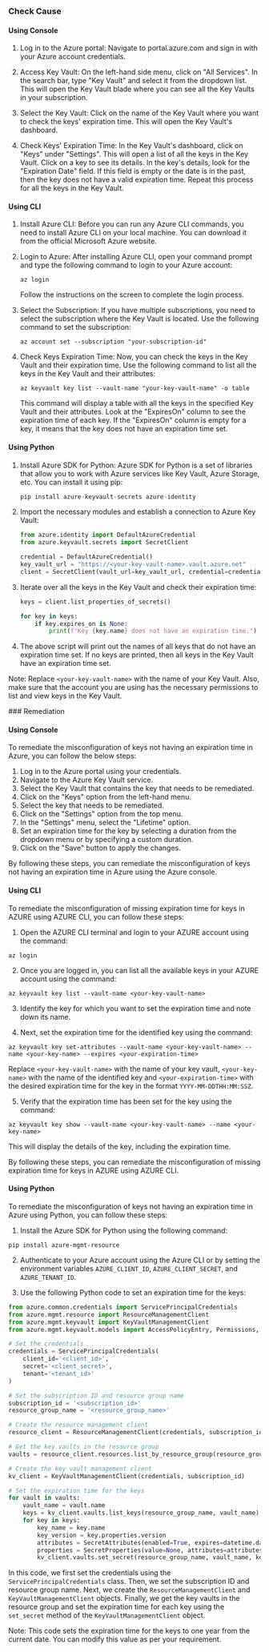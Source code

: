 

<Tabs><Tab title='Cause'>
### Check Cause

#### Using Console

1. Log in to the Azure portal: Navigate to portal.azure.com and sign in with your Azure account credentials.

2. Access Key Vault: On the left-hand side menu, click on "All Services". In the search bar, type "Key Vault" and select it from the dropdown list. This will open the Key Vault blade where you can see all the Key Vaults in your subscription.

3. Select the Key Vault: Click on the name of the Key Vault where you want to check the keys' expiration time. This will open the Key Vault's dashboard.

4. Check Keys' Expiration Time: In the Key Vault's dashboard, click on "Keys" under "Settings". This will open a list of all the keys in the Key Vault. Click on a key to see its details. In the key's details, look for the "Expiration Date" field. If this field is empty or the date is in the past, then the key does not have a valid expiration time. Repeat this process for all the keys in the Key Vault.

#### Using CLI

1. Install Azure CLI: Before you can run any Azure CLI commands, you need to install Azure CLI on your local machine. You can download it from the official Microsoft Azure website.

2. Login to Azure: After installing Azure CLI, open your command prompt and type the following command to login to your Azure account:

   ```
   az login
   ```
   Follow the instructions on the screen to complete the login process.

3. Select the Subscription: If you have multiple subscriptions, you need to select the subscription where the Key Vault is located. Use the following command to set the subscription:

   ```
   az account set --subscription "your-subscription-id"
   ```

4. Check Keys Expiration Time: Now, you can check the keys in the Key Vault and their expiration time. Use the following command to list all the keys in the Key Vault and their attributes:

   ```
   az keyvault key list --vault-name "your-key-vault-name" -o table
   ```
   This command will display a table with all the keys in the specified Key Vault and their attributes. Look at the "ExpiresOn" column to see the expiration time of each key. If the "ExpiresOn" column is empty for a key, it means that the key does not have an expiration time set.

#### Using Python

1. Install Azure SDK for Python: Azure SDK for Python is a set of libraries that allow you to work with Azure services like Key Vault, Azure Storage, etc. You can install it using pip:

   ```python
   pip install azure-keyvault-secrets azure-identity
   ```

2. Import the necessary modules and establish a connection to Azure Key Vault:

   ```python
   from azure.identity import DefaultAzureCredential
   from azure.keyvault.secrets import SecretClient

   credential = DefaultAzureCredential()
   key_vault_url = "https://<your-key-vault-name>.vault.azure.net"
   client = SecretClient(vault_url=key_vault_url, credential=credential)
   ```

3. Iterate over all the keys in the Key Vault and check their expiration time:

   ```python
   keys = client.list_properties_of_secrets()

   for key in keys:
       if key.expires_on is None:
           print(f"Key {key.name} does not have an expiration time.")
   ```

4. The above script will print out the names of all keys that do not have an expiration time set. If no keys are printed, then all keys in the Key Vault have an expiration time set.

Note: Replace `<your-key-vault-name>` with the name of your Key Vault. Also, make sure that the account you are using has the necessary permissions to list and view keys in the Key Vault.

</Tab>

<Tab title='Remediation'>
### Remediation

#### Using Console

To remediate the misconfiguration of keys not having an expiration time in Azure, you can follow the below steps:

1. Log in to the Azure portal using your credentials.
2. Navigate to the Azure Key Vault service.
3. Select the Key Vault that contains the key that needs to be remediated.
4. Click on the "Keys" option from the left-hand menu.
5. Select the key that needs to be remediated.
6. Click on the "Settings" option from the top menu.
7. In the "Settings" menu, select the "Lifetime" option.
8. Set an expiration time for the key by selecting a duration from the dropdown menu or by specifying a custom duration.
9. Click on the "Save" button to apply the changes.

By following these steps, you can remediate the misconfiguration of keys not having an expiration time in Azure using the Azure console.

#### Using CLI

To remediate the misconfiguration of missing expiration time for keys in AZURE using AZURE CLI, you can follow these steps:

1. Open the AZURE CLI terminal and login to your AZURE account using the command:

```
az login
```

2. Once you are logged in, you can list all the available keys in your AZURE account using the command:

```
az keyvault key list --vault-name <your-key-vault-name>
```

3. Identify the key for which you want to set the expiration time and note down its name.

4. Next, set the expiration time for the identified key using the command:

```
az keyvault key set-attributes --vault-name <your-key-vault-name> --name <your-key-name> --expires <your-expiration-time>
```

Replace `<your-key-vault-name>` with the name of your key vault, `<your-key-name>` with the name of the identified key and `<your-expiration-time>` with the desired expiration time for the key in the format `YYYY-MM-DDTHH:MM:SSZ`.

5. Verify that the expiration time has been set for the key using the command:

```
az keyvault key show --vault-name <your-key-vault-name> --name <your-key-name>
```

This will display the details of the key, including the expiration time.

By following these steps, you can remediate the misconfiguration of missing expiration time for keys in AZURE using AZURE CLI.

#### Using Python

To remediate the misconfiguration of keys not having an expiration time in Azure using Python, you can follow these steps:

1. Install the Azure SDK for Python using the following command:

```
pip install azure-mgmt-resource
```

2. Authenticate to your Azure account using the Azure CLI or by setting the environment variables `AZURE_CLIENT_ID`, `AZURE_CLIENT_SECRET`, and `AZURE_TENANT_ID`.

3. Use the following Python code to set an expiration time for the keys:

```python
from azure.common.credentials import ServicePrincipalCredentials
from azure.mgmt.resource import ResourceManagementClient
from azure.mgmt.keyvault import KeyVaultManagementClient
from azure.mgmt.keyvault.models import AccessPolicyEntry, Permissions, SecretAttributes, SecretProperties

# Set the credentials
credentials = ServicePrincipalCredentials(
    client_id='<client_id>',
    secret='<client_secret>',
    tenant='<tenant_id>'
)

# Set the subscription ID and resource group name
subscription_id = '<subscription_id>'
resource_group_name = '<resource_group_name>'

# Create the resource management client
resource_client = ResourceManagementClient(credentials, subscription_id)

# Get the key vaults in the resource group
vaults = resource_client.resources.list_by_resource_group(resource_group_name, filter="resourceType eq 'Microsoft.KeyVault/vaults'")

# Create the key vault management client
kv_client = KeyVaultManagementClient(credentials, subscription_id)

# Set the expiration time for the keys
for vault in vaults:
    vault_name = vault.name
    keys = kv_client.vaults.list_keys(resource_group_name, vault_name)
    for key in keys:
        key_name = key.name
        key_version = key.properties.version
        attributes = SecretAttributes(enabled=True, expires=datetime.datetime.now() + datetime.timedelta(days=365))
        properties = SecretProperties(value=None, attributes=attributes)
        kv_client.vaults.set_secret(resource_group_name, vault_name, key_name, key_version, properties=properties)
```

In this code, we first set the credentials using the `ServicePrincipalCredentials` class. Then, we set the subscription ID and resource group name. Next, we create the `ResourceManagementClient` and `KeyVaultManagementClient` objects. Finally, we get the key vaults in the resource group and set the expiration time for each key using the `set_secret` method of the `KeyVaultManagementClient` object.

Note: This code sets the expiration time for the keys to one year from the current date. You can modify this value as per your requirement.


</Tab>
</Tabs>